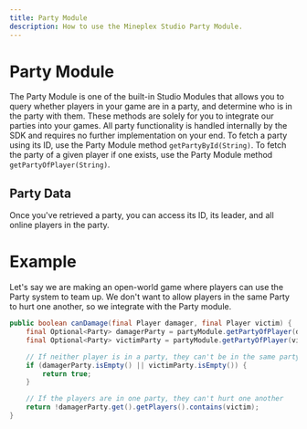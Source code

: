 ```yaml
---
title: Party Module
description: How to use the Mineplex Studio Party Module.
---
```


<JavadocLink classpath="com.mineplex.studio.sdk.modules.party.PartyModule"/>

# Party Module

 The Party Module is one of the built-in Studio Modules that allows you to query whether players in your game are in a party, and determine who is in the party with them. These methods are solely for you to integrate our parties into your games. All party functionality is handled internally by the SDK and requires no further implementation on your end. To fetch a party using its ID, use the Party Module method `getPartyById(String)`. To fetch the party of a given player if one exists, use the Party Module method `getPartyOfPlayer(String)`.

## Party Data
 Once you've retrieved a party, you can access its ID, its leader, and all online players in the party.

# Example
 Let's say we are making an open-world game where players can use the Party system to team up. We don't want to allow players in the same Party to hurt one another, so we integrate with the Party module.
 ```java
 public boolean canDamage(final Player damager, final Player victim) {
     final Optional<Party> damagerParty = partyModule.getPartyOfPlayer(damager);
     final Optional<Party> victimParty = partyModule.getPartyOfPlayer(victim);

     // If neither player is in a party, they can't be in the same party
     if (damagerParty.isEmpty() || victimParty.isEmpty()) {
         return true;
     }

     // If the players are in one party, they can't hurt one another
     return !damagerParty.get().getPlayers().contains(victim);
 }
 ```